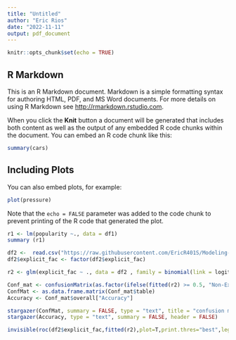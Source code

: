 ```yaml
---
title: "Untitled"
author: "Eric Rios"
date: "2022-11-11"
output: pdf_document
---
```


```r
knitr::opts_chunk$set(echo = TRUE)
```

## R Markdown

This is an R Markdown document. Markdown is a simple formatting syntax for authoring HTML, PDF, and MS Word documents. For more details on using R Markdown see <http://rmarkdown.rstudio.com>.

When you click the **Knit** button a document will be generated that includes both content as well as the output of any embedded R code chunks within the document. You can embed an R code chunk like this:

```r
summary(cars)
```

## Including Plots

You can also embed plots, for example:

```r
plot(pressure)
```

Note that the `echo = FALSE` parameter was added to the code chunk to prevent printing of the R code that generated the plot.



```r
r1 <- lm(popularity ~., data = df1)
summary (r1)

```
```r
df2 <-  read.csv("https://raw.githubusercontent.com/EricR401S/Modeling-Trends-for-Spotify-Songs/part2/archive/rq2.csv")
df2$explicit_fac <- factor(df2$explicit_fac)
```

```r
r2 <- glm(explicit_fac ~ ., data = df2 , family = binomial(link = logit))

Conf_mat <- confusionMatrix(as.factor(ifelse(fitted(r2) >= 0.5, "Non-Explicit", "Explicit")), df2$explicit_fac, positive = "Explicit")
ConfMat <- as.data.frame.matrix(Conf_mat$table)
Accuracy <- Conf_mat$overall["Accuracy"]

stargazer(ConfMat, summary = FALSE, type = "text", title = "confusion matrix", header = FALSE)
stargazer(Accuracy, type = "text", summary = FALSE, header = FALSE) 

invisible(roc(df2$explicit_fac,fitted(r2),plot=T,print.thres="best",legacy.axes=T, print.auc =T,col="red3"))
```
